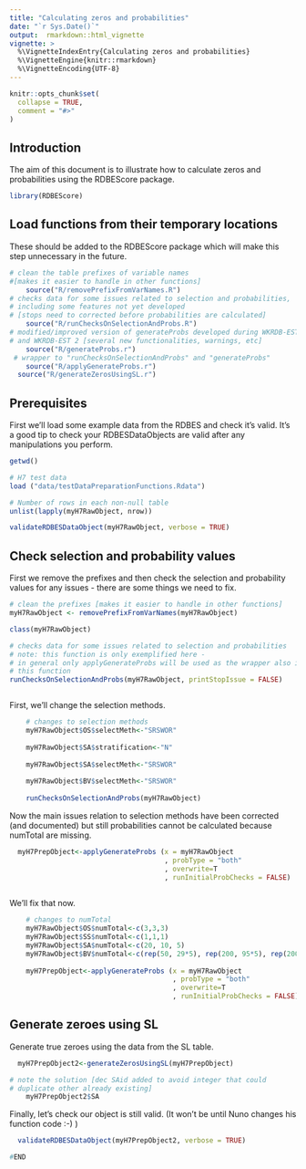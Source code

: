 ```yaml
---
title: "Calculating zeros and probabilities"
date: "`r Sys.Date()`"
output:  rmarkdown::html_vignette
vignette: >
  %\VignetteIndexEntry{Calculating zeros and probabilities}
  %\VignetteEngine{knitr::rmarkdown}
  %\VignetteEncoding{UTF-8}
---
```


```r
knitr::opts_chunk$set(
  collapse = TRUE,
  comment = "#>"
)
```

## Introduction 

The aim of this document is to illustrate how to calculate zeros and probabilities using the RDBEScore package.

```r
library(RDBEScore)
```
## Load functions from their temporary locations

These should be added to the RDBEScore package which will make this step unnecessary in the future.

```r

# clean the table prefixes of variable names 
#[makes it easier to handle in other functions]
	source("R/removePrefixFromVarNames.R") 
# checks data for some issues related to selection and probabilities, 
# including some features not yet developed 
# [stops need to corrected before probabilities are calculated]
	source("R/runChecksOnSelectionAndProbs.R") 
# modified/improved version of generateProbs developed during WKRDB-EST 1 
# and WKRDB-EST 2 [several new functionalities, warnings, etc]
	source("R/generateProbs.r") 
 # wrapper to "runChecksOnSelectionAndProbs" and "generateProbs"
	source("R/applyGenerateProbs.r")
  source("R/generateZerosUsingSL.r")


```


## Prerequisites

First we'll load some example data from the RDBES and check it's valid.  It's a good tip to check your RDBESDataObjects are valid after any manipulations you perform.

```r

getwd()

# H7 test data
load ("data/testDataPreparationFunctions.Rdata")

# Number of rows in each non-null table
unlist(lapply(myH7RawObject, nrow))

validateRDBESDataObject(myH7RawObject, verbose = TRUE)


```


## Check selection and probability values

First we remove the prefixes and then check the selection and probability values for any issues - there are some things we need to fix.

```r

# clean the prefixes [makes it easier to handle in other functions]
myH7RawObject <- removePrefixFromVarNames(myH7RawObject)

class(myH7RawObject)

# checks data for some issues related to selection and probabilities
# note: this function is only exemplified here - 
# in general only applyGenerateProbs will be used as the wrapper also includes
# this function
runChecksOnSelectionAndProbs(myH7RawObject, printStopIssue = FALSE)



```

First, we'll change the selection methods.

```r

	# changes to selection methods
	myH7RawObject$OS$selectMeth<-"SRSWOR"
	
	myH7RawObject$SA$stratification<-"N"
	
	myH7RawObject$SA$selectMeth<-"SRSWOR"
	
	myH7RawObject$BV$selectMeth<-"SRSWOR"
	
	runChecksOnSelectionAndProbs(myH7RawObject)

```
Now the main issues relation to selection methods have been corrected (and documented) but still probabilities cannot be calculated because numTotal are missing. 


```r

  myH7PrepObject<-applyGenerateProbs (x = myH7RawObject
                                      , probType = "both"
                                      , overwrite=T
                                      , runInitialProbChecks = FALSE)
	

```
 
 We'll fix that now.
 
```r

	# changes to numTotal
	myH7RawObject$OS$numTotal<-c(3,3,3)
	myH7RawObject$SS$numTotal<-c(1,1,1)
	myH7RawObject$SA$numTotal<-c(20, 10, 5)
	myH7RawObject$BV$numTotal<-c(rep(50, 29*5), rep(200, 95*5), rep(200, 39*5))
	
	myH7PrepObject<-applyGenerateProbs (x = myH7RawObject
	                                    , probType = "both"
	                                    , overwrite=T
	                                    , runInitialProbChecks = FALSE)

```
## Generate zeroes using SL

Generate true zeroes using the data from the SL table.

```r

  myH7PrepObject2<-generateZerosUsingSL(myH7PrepObject)

# note the solution [dec SAid added to avoid integer that could 
# duplicate other already existing]
	myH7PrepObject2$SA


```

Finally, let's check our object is still valid. (It won't be until Nuno changes his function code :-) )

```r
  validateRDBESDataObject(myH7PrepObject2, verbose = TRUE)
```



```r
#END
```
